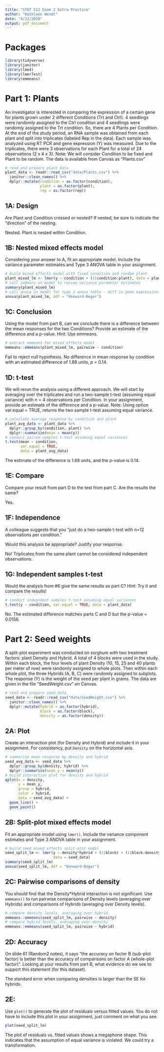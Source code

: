 ```yaml
---
title: "STAT 512 Exam 2 Extra Practice"
author: "Kathleen Wendt"
date: "4/22/2020"
output: pdf_document
---
```


# Packages

```r
library(tidyverse)
library(janitor)
library(lme4)
library(lmerTest)
library(emmeans)
```

# Part 1: Plants

An investigator is interested in comparing the expression of a certain gene for plants grown under 2 different Conditions (Trt and Ctrl). 4 seedlings were randomly assigned to the Ctrl condition and 4 seedlings were randomly assigned to the Trt condition. So, there are 4 Plants per Condition. At the end of the study period, an RNA sample was obtained from each plant and split into triplicates (labeled Rep in the data). Each sample was analyzed using RT PCR and gene expression (Y) was measured. Due to the triplicates, there were 3 observations for each Plant for a total of 24 observations (2 x 4 x 3). Note: We will consider Condition to be fixed and Plant to be random. The data is available from Canvas as “Plants.csv”

```r
# read and prepare plant data
plant_data <- readr::read_csv("data/Plants.csv") %>% 
  janitor::clean_names() %>% 
  dplyr::mutate(condition = as.factor(condition),
                plant = as.factor(plant),
                rep = as.factor(rep))
```

## 1A: Design

Are Plant and Condition crossed or nested? If nested, be sure to indicate the “direction” of the nesting.

Nested. Plant is nested within Condition.

## 1B: Nested mixed effects model

Considering your answer to A, fit an appropriate model. Include the variance parameter estimates and Type 3 ANOVA table in your assignment.

```r
# build mixed effects model with fixed condition and random plant
plant_mixed_lm <- lmer(y ~ condition + (1|condition:plant), data = plant_data)
# call summary on model to review variance parameter estimates
summary(plant_mixed_lm)
# call anova on model for type 3 anova table - diff in gene expression?
anova(plant_mixed_lm, ddf = "Kenward-Roger")
```

## 1C: Conclusion

Using the model from part B, can we conclude there is a difference between the mean responses for the two Conditions? Provide an estimate of the difference and a p-value. Hint: Use emmeans.

```r
# extract emmeans for mixed effects model
emmeans::emmeans(plant_mixed_lm, pairwise ~ condition)
```

Fail to reject null hypothesis. No difference in mean response by condition with an estimated difference of 1.88 units, _p_ = 0.14.

## 1D: t-test

We will rerun the analysis using a different approach. We will start by averaging over the triplicates and run a two-sample t-test (assuming equal variance) with n = 4 observations per Condition. In your assignment, provide an estimate of the difference and a p-value. Note: Using option var.equal = TRUE, returns the two sample t-test assuming equal variance.

```r
# calculate average response by condition and plant
plant_avg_data <- plant_data %>% 
  dplyr::group_by(condition, plant) %>% 
  dplyr::summarize(mean = mean(y))
# conduct paired samples t-test assuming equal variances
t.test(mean ~ condition, 
       var.equal = TRUE, 
       data = plant_avg_data)
```

The estimate of the difference is 1.88 units, and the p-value is 0.14.

## 1E: Compare

Compare your result from part D to the test from part C. Are the results the same?

Yes.

## 1F: Independence

A colleague suggests that you “just do a two-sample t-test with n=12 observations per condition."

Would this analysis be appropriate? Justify your response.

No! Triplicates from the same plant cannot be considered independent observations.

## 1G: Independent samples t-test

Would the analysis from #6 give the same results as part C? Hint: Try it and compare the results!

```r
# conduct indepndent samples t-test assuming equal variances
t.test(y ~ condition, var.equal = TRUE, data = plant_data)
```

No. The estimated difference matches parts C and D but the p-value = 0.0156.

# Part 2: Seed weights

A split-plot experiment was conducted on sorghum with two treatment factors: plant Density and Hybrid. A total of 4 blocks were used in the study. Within each block, the four levels of plant Density (10, 15, 25 and 40 plants per meter of row) were randomly assigned to whole plots. Then within each whole plot, the three Hybrids (A, B, C) were randomly assigned to subplots. The response (Y) is the weight of the seed per plant in grams. The data are given in the file “SeedWeight.csv” on Canvas.

```r
# read and prepare seed data
seed_data <- readr::read_csv("data/SeedWeight.csv") %>% 
  janitor::clean_names() %>% 
  dplyr::mutate(hybrid = as.factor(hybrid),
                block = as.factor(block),
                density = as.factor(density))
```

## 2A: Plot

Create an interaction plot (for Density and Hybrid) and include it in your assignment. For consistency, put `Density` on the horizontal axis.

```r
# summarize mean response by density and hybrid
seed_avg_data <- seed_data %>% 
  dplyr::group_by(density, hybrid) %>% 
  dplyr::summarize(mean_y = mean(y))
# build interaction plot for density and hybrid
qplot(x = density, 
      y = mean_y, 
      group = hybrid, 
      color = hybrid, 
      data = seed_avg_data) +
  geom_line() +
  geom_point()
```

## 2B: Split-plot mixed effects model

Fit an appropriate model using `lmer()`. Include the variance component estimates and Type 3 ANOVA table in your assignment.

```r
# build seed mixed effects split-plot model
seed_split_lm <- lmer(y ~ density*hybrid + (1|block) + (1|block:density), 
                      data = seed_data)
summary(seed_split_lm)
anova(seed_split_lm, ddf = "Kenward-Roger")
```

## 2C: Pairwise comparisons of density

You should find that the Density*Hybrid interaction is not significant. Use
`emmeans()` to run pairwise comparisons of Density levels (averaging over
Hybrids) and comparisons of Hybrids (averaging over Density levels).

```r
# compare density levels, averaging over hybrid
emmeans::emmeans(seed_split_lm, pairwise ~ density)
# compare hybrid levels, averaging over density
emmeans::emmeans(seed_split_lm, pairwise ~ hybrid)
```

## 2D: Accuracy

On slide 61 (Random2 notes), it says “the accuracy on factor B (sub-plot factor) is better than the accuracy of comparisons on factor A (whole-plot factor)”. Looking at your results from part B, what evidence do we see to support this statement (for this dataset).

The standard error when comparing densities is larger than the SE for hybrids.

## 2E: 

Use `plot()` to generate the plot of residuals versus fitted values. You do not have to include this plot in your assignment, just comment on what you see.

```r
plot(seed_split_lm)
```
The plot of residuals vs. fitted values shows a megaphone shape. This indicates that the assumption of equal variance is violated. We could try a transformation.
